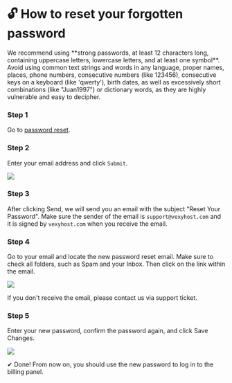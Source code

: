 # 🔓 How to reset your forgotten password


<Callout>
    We recommend using **strong passwords, at least 12 characters long, containing uppercase letters, lowercase letters, and at least one symbol**. Avoid using common text strings and words in any language, proper names, places, phone numbers, consecutive numbers (like 123456), consecutive keys on a keyboard (like 'qwerty'), birth dates, as well as excessively short combinations (like "Juan1997") or dictionary words, as they are highly vulnerable and easy to decipher.
</Callout>

<Steps>

### Step 1
Go to [password reset](https://billing.vexyhost.com/password/reset).

### Step 2
Enter your email address and click `Submit`.

![](https://i.imgur.com/9r9hiLu.png)

### Step 3
After clicking Send, we will send you an email with the subject "Reset Your Password". Make sure the sender of the email is `support@vexyhost.com` and it is signed by `vexyhost.com` when you receive the email.

### Step 4
Go to your email and locate the new password reset email. Make sure to check all folders, such as Spam and your Inbox. Then click on the link within the email.

![](https://i.imgur.com/JM1VlYX.png)

<Callout type="info">
If you don't receive the email, please contact us via support ticket.
</Callout>

### Step 5
Enter your new password, confirm the password again, and click Save Changes.

![](https://i.imgur.com/SalkWuQ.png)

</Steps>

✔ Done! From now on, you should use the new password to log in to the billing panel.
